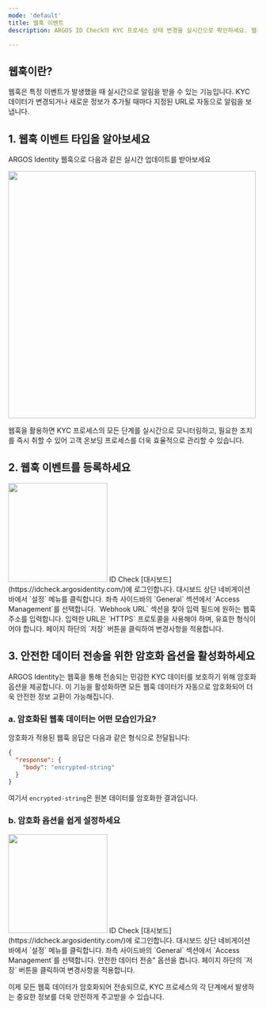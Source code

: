 ```yaml
---
mode: 'default'
title: 웹훅 이벤트
description: ARGOS ID Check의 KYC 프로세스 상태 변경을 실시간으로 확인하세요. 웹훅을 통해 즉각적인 업데이트를 받아볼 수 있습니다.

---
```



## 웹훅이란?

웹훅은 특정 이벤트가 발생했을 때 실시간으로 알림을 받을 수 있는 기능입니다. KYC 데이터가 변경되거나 새로운 정보가 추가될 때마다 지정된 URL로 자동으로 알림을 보냅니다.

## 1. 웹훅 이벤트 타입을 알아보세요
ARGOS Identity 웹훅으로 다음과 같은 실시간 업데이트를 받아보세요

<img height="500" src="/images/webhooks/webhook_events.png" />
<CardGroup cols={4}>
  <Card title="Approved" icon="badge-check" href="/webhooks/ko/idcheck-approved">
  </Card>
  <Card title="Rejected" icon="ban" href="/webhooks/ko/idcheck-rejected">

  </Card>
  <Card title="Updated" icon="pen-to-square" href="/webhooks/ko/idcheck-updated">

  </Card>
  <Card title="Delete" icon="trash" href="/webhooks/ko/idcheck-delete">

  </Card>
    <Card title="Submit" icon="plus" href="/webhooks/ko/idcheck-submit">

  </Card>
    <Card title="Data injection" icon="table" href="/webhooks/ko/idcheck-injection">

  </Card>
    <Card title="AML 결과" icon="radar" href="/webhooks/ko/idcheck-aml-result">

  </Card>
</CardGroup>


웹훅을 활용하면 KYC 프로세스의 모든 단계를 실시간으로 모니터링하고, 필요한 조치를 즉시 취할 수 있어 고객 온보딩 프로세스를 더욱 효율적으로 관리할 수 있습니다.

## 2. 웹훅 이벤트를 등록하세요

<img height="200" src="/images/webhooks/webhook.png" />
<Steps>
  <Step title="대시보드 로그인">
    ID Check [대시보드](https://idcheck.argosidentity.com/)에 로그인합니다.
  </Step>
  <Step title="설정 메뉴 접근">
    대시보드 상단 네비게이션 바에서 `설정` 메뉴를 클릭합니다.
  </Step>
  <Step title="Access Management 페이지 이동">
    좌측 사이드바의 `General` 섹션에서 `Access Management`를 선택합니다.
  </Step>
  <Step title="웹훅 URL 입력">
    `Webhook URL` 섹션을 찾아 입력 필드에 원하는 웹훅 주소를 입력합니다. 입력한 URL은 `HTTPS` 프로토콜을 사용해야 하며, 유효한 형식이어야 합니다.
  </Step>
  <Step title="설정 저장">
    페이지 하단의 `저장` 버튼을 클릭하여 변경사항을 적용합니다.
  </Step>
</Steps>



## 3. 안전한 데이터 전송을 위한 암호화 옵션을 활성화하세요
ARGOS Identity는 웹훅을 통해 전송되는 민감한 KYC 데이터를 보호하기 위해 암호화 옵션을 제공합니다. 이 기능을 활성화하면 모든 웹훅 데이터가 자동으로 암호화되어 더욱 안전한 정보 교환이 가능해집니다.


### a. 암호화된 웹훅 데이터는 어떤 모습인가요?
암호화가 적용된 웹훅 응답은 다음과 같은 형식으로 전달됩니다:


```json data-encrpyted.json
{
  "response": {
    "body": "encrypted-string"
  }
}

```


여기서 `encrypted-string`은 원본 데이터를 암호화한 결과입니다.

### b. 암호화 옵션을 쉽게 설정하세요

<img height="200" src="/images/webhooks/secure-data-transfer.png" />

<Steps>
  <Step title="대시보드 로그인">
    ID Check [대시보드](https://idcheck.argosidentity.com/)에 로그인합니다.
  </Step>
  <Step title="설정 메뉴 접근">
    대시보드 상단 네비게이션 바에서 `설정` 메뉴를 클릭합니다.
  </Step>
  <Step title="Access Management 페이지 이동">
    좌측 사이드바의 `General` 섹션에서 `Access Management`를 선택합니다.
  </Step>
  <Step title="안전한 데이터 전송 옵션 활성화">
    안전한 데이터 전송" 옵션을 켭니다.
  </Step>
  <Step title="설정 저장">
    페이지 하단의 `저장` 버튼을 클릭하여 변경사항을 적용합니다.
  </Step>
</Steps>

이제 모든 웹훅 데이터가 암호화되어 전송되므로, KYC 프로세스의 각 단계에서 발생하는 중요한 정보를 더욱 안전하게 주고받을 수 있습니다.